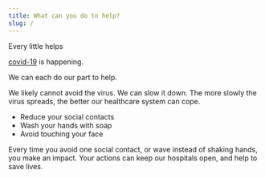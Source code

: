 ```yaml
---
title: What can you do to help?
slug: /
---
```


Every little helps

[covid-19](https://en.wikipedia.org/wiki/Covid_19) is happening.

We can each do our part to help.

We likely cannot avoid the virus. We can slow it down. The more slowly the virus spreads, the better our healthcare system can cope.

* Reduce your social contacts
* Wash your hands with soap
* Avoid touching your face

Every time you avoid one social contact, or wave instead of shaking hands, you make an impact. Your actions can keep our hospitals open, and help to save lives.